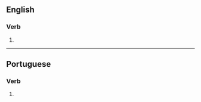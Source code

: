 ==English==

===Verb===
{{head|en|verb form}}

# {{en-third-person singular of|banalize}}

----

==Portuguese==

===Verb===
{{pt-verb-form}}

# {{pt-verb-form-of|banalizar}}